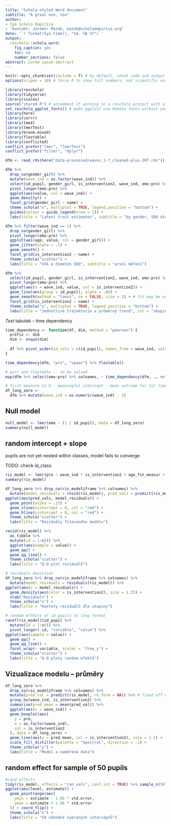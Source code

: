 ```yaml
---
title: "Schola-styled Word document"
subtitle: "A great one, too"
author:
- tým Schola Empirica
- "kontakt: Jaromír Mazák, mazak@scholaempirica.org"
date: '`r format(Sys.time(), "%d. %B %Y")`'
output: 
  reschola::schola_word:
    fig_caption: yes
    toc: no
    number_sections: false
abstract: Lorem ipsum abstract
---
```


```r
knitr::opts_chunk$set(include = T) # by default, chunk code and output is hidden
options(scipen = 10) # force R to show full numbers, not scientific notation

library(reschola)
library(tidyverse)
library(scales)
source("shared.R") # uncomment if working in a reschola project with a shared.R script
set_reschola_ggplot_fonts() # make ggplot2 use Roboto fonts without you having to set it
library(here)
library(corrr)
library(lme4)
library(lmerTest)
library(broom.mixed)
library(flextable)
library(conflicted)
conflict_prefer("lmer", "lmerTest")
conflict_prefer("filter", "dplyr")
```

```r
dfm <- read_rds(here("data-processed/waves_1-7_cleaned-plus-IRT.rds"))
```


```r
dfm %>%
  drop_na(gender_girl) %>%
  mutate(wave_ind = as.factor(wave_ind)) %>%
  select(id_pupil, gender_girl, is_intervention2, wave_ind, emo:pro) %>%
  pivot_longer(emo:pro) %>%
  ggplot(aes(value, col = wave_ind)) +
  geom_density() +
  facet_grid(gender_girl ~ name) +
  theme_schola("x", multiplot = TRUE, legend.position = "bottom") +
  guides(colour = guide_legend(nrow = 1)) +
  labs(title = "Latent trait estimates", subtitle = "by gender, SDQ dimension and measurement number")
```

```r
dfm %>% filter(wave_ind == 1) %>% 
  drop_na(gender_girl) %>%
  pivot_longer(emo:pro) %>%
  ggplot(aes(age, value, col = gender_girl)) +
  geom_jitter(alpha = .1) +
  geom_smooth() +
  facet_grid(is_intervention2 ~ name) +
  theme_schola("scatter") +
  labs(title = "Věk a dimenze SDQ", subtitle = "první měření")
```

```r
dfm %>%
  select(id_pupil, gender_girl, is_intervention2, wave_ind, emo:pro) %>%
  pivot_longer(emo:pro) %>%
  ggplot(aes(x = wave_ind, value, col = is_intervention2)) +
  geom_line(aes(group = id_pupil), alpha = .06) +
  geom_smooth(method = "loess", se = FALSE, size = 1) + # fit may be unreliable!
  facet_grid(is_intervention2 ~ name) +
  theme_schola("x", multiplot = TRUE, legend.position = "bottom") +
  labs(title = "Jednotlivé trajektorie a průměrný trend", col = "skupina")
```

*Test* tabulek -- time dependency

```r
time_dependency <- function(df, dim, method = "pearson") {
  prefix <- dim
  dim <- enquo(dim)
  
  df %>% pivot_wider(id_cols = c(id_pupil), names_from = wave_ind, values_from = !!dim, names_prefix = paste0(str_extract(prefix, "[:alpha:]+"), "_")) %>% select(-id_pupil) %>% corrr::correlate(method = method) %>% corrr::shave(upper = FALSE) %>% corrr::fashion()
}

time_dependency(dfm, "pro", "spear") %>% flextable()

# purr and flextable -- to be solved
map(dfm %>% select(emo:pro) %>% colnames, ~ time_dependency(dfm, ., method = "spearman") %>% regulartable)
```


```r
# first measure to 0 - meaningful intercept - mean outcome for 1st timepoint
df_long_zero <-
  dfm %>% mutate(wave_ind = as.numeric(wave_ind) - 1)
```

## Null model

```r
null_model <- lmer(emo ~ (1 | id_pupil), data = df_long_zero)
summary(null_model)
```

## random intercept + slope

pupils are not yet nested within classes, model fails to converge

TODO: check id_class

```r
ris_model <- lmer(pro ~ wave_ind * is_intervention2 + age_fst_measur + gender_girl + (wave_ind | id_pupil), data = df_long_zero)
summary(ris_model)

df_long_zero %>% drop_na(ris_model@frame %>% colnames) %>%
  mutate(model_residuals = resid(ris_model), pred_vals = predict(ris_model)) %>%
ggplot(aes(pred_vals, model_residuals)) +
  geom_point(alpha = .15) +
  geom_vline(xintercept = 0, col = "red") +
  geom_hline(yintercept = 0, col = "red") +
  theme_schola("scatter") +
  labs(title = "Reziduály fitovaného modelu")

```


```r
resid(ris_model) %>%
  as_tibble %>%
  mutate(id = 1:n()) %>%
  ggplot(aes(sample = value)) +
  geom_qq() +
  geom_qq_line() +
  theme_schola("scatter") +
  labs(title = "Q-Q plot reziduálů")

# residuals densities
df_long_zero %>% drop_na(ris_model@frame %>% colnames) %>%
  mutate(model_residuals = residuals(ris_model)) %>%
ggplot(aes(x = model_residuals)) +
  geom_density(aes(color = is_intervention2), size = 1.25) +
  xlab("Residuals") +
  theme_schola("x") +
  labs(title = "Hustoty reziduálů dle skupiny")

# random effects of id_pupils to long format
ranef(ris_model)$id_pupil %>%
  mutate(id = 1:n()) %>%
  pivot_longer(-id, "variable", "value") %>%
ggplot(aes(sample = value)) +
  geom_qq() +
  geom_qq_line() +
  facet_wrap(~ variable, scales = 'free_y') +
  theme_schola("scatter") +
  labs(title = "Q-Q ploty random efektů")

```

## Vizualizace modelu -- průměry 

```r
df_long_zero %>%
  drop_na(ris_model@frame %>% colnames) %>%
  mutate(pred_val = predict(ris_model, re.form = NA)) %>% # fixed eff only
  group_by(wave_ind, is_intervention2) %>%
  summarise(pred_mean = mean(pred_val)) %>%
  ggplot(aes(x = wave_ind)) +
  geom_boxplot(aes(
    y = pro,
    x = as.factor(wave_ind),
    col = is_intervention2
  ), data = df_long_zero) +
  geom_line(aes(y = pred_mean, col = is_intervention2), size = 1.5) +
  scale_fill_distiller(palette = "Spectral", direction = -1) +
  theme_schola("y") +
  labs(title = "Model a naměřená data")
```

## random effect for sample of 50 pupils

```r
#rand effects
tidy(ris_model, effects = "ran_vals", conf.int = TRUE) %>% sample_n(50) %>% 
ggplot(aes(level, estimate)) +
  geom_pointrange(aes(
    ymin = estimate - 1.96 * std.error,
    ymax = estimate + 1.96 * std.error
  )) + coord_flip() +
  theme_schola("x") +
  labs(title = "50 náhodně vybraných interceptů")
```



